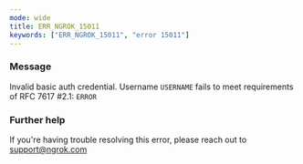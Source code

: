 ```yaml
---
mode: wide
title: ERR_NGROK_15011
keywords: ["ERR_NGROK_15011", "error 15011"]
---
```


### Message

Invalid basic auth credential. Username `USERNAME` fails to meet requirements of RFC 7617 #2.1: `ERROR`

### Further help

If you're having trouble resolving this error, please reach out to [support@ngrok.com](mailto:support@ngrok.com?subject=Help%20with%20ERR_NGROK_15011)
